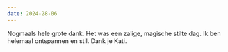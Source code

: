 ```yaml
---
date: 2024-28-06
---
```

Nogmaals hele grote dank.
Het was een zalige, magische stilte dag.
Ik ben helemaal ontspannen en stil. Dank je Kati.